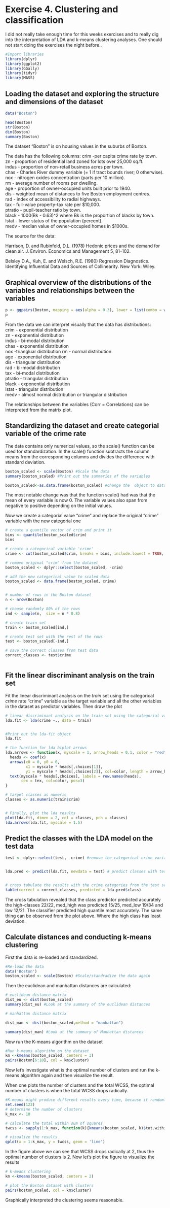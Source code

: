 # Exercise 4. Clustering and classification

I did not really take enough time for this weeks exercises and to really dig into the interpretation of LDA and k-means clustering analyses. One should not start doing the exercises the night before..  

```r
#Import libraries
library(dplyr) 
library(ggplot2) 
library(GGally)
library(tidyr)
library(MASS)
```



## Loading the dataset and exploring the structure and dimensions of the dataset
```r
data("Boston")

head(Boston)
str(Boston)
dim(Boston)
summary(Boston)


```


The dataset "Boston" is on housing values in the suburbs of Boston.  

The data has the following columns:
crim -per capita crime rate by town.   
zn - proportion of residential land zoned for lots over 25,000 sq.ft.    
indus - proportion of non-retail business acres per town.    
chas - Charles River dummy variable (= 1 if tract bounds river; 0 otherwise).     
nox - nitrogen oxides concentration (parts per 10 million).    
rm - average number of rooms per dwelling.    
age - proportion of owner-occupied units built prior to 1940.    
dis - weighted mean of distances to five Boston employment centres.   
rad - index of accessibility to radial highways.    
tax - full-value property-tax rate per \$10,000.   
ptratio - pupil-teacher ratio by town.    
black - 1000(Bk - 0.63)^2 where Bk is the proportion of blacks by town.    
lstat - lower status of the population (percent).    
medv - median value of owner-occupied homes in \$1000s.    


The source for the data: 

Harrison, D. and Rubinfeld, D.L. (1978) Hedonic prices and the demand for clean air. J. Environ. Economics and Management 5, 81–102.

Belsley D.A., Kuh, E. and Welsch, R.E. (1980) Regression Diagnostics. Identifying Influential Data and Sources of Collinearity. New York: Wiley.


## Graphical overview of the distributions of the variables and relationships between the variables
```r
p <- ggpairs(Boston, mapping = aes(alpha = 0.3), lower = list(combo = wrap("facethist", bins = 20)))
p
```


From the data we can interpret  visually that the data has distributions:  
crim - exponential distribution    
zn - exponential distribution  
indus - bi-modal distribution    
chas - exponential distribution       
nox -triangluar distribution
rm - normal distribution     
age - exponential distribution  
dis - triangular distribution  
rad - bi-modal distribution    
tax -  bi-modal distribution  
ptratio - triangular distribution    
black - exponential distribution  
lstat - triangular distribution    
medv -  almost normal distribution or triangular distribution  

The relationships between the variables (Corr = Correlations) can be interpreted from the matrix plot.

## Standardizing the dataset and create categorial variable of the crime rate
The data contains only numerical values, so the scale() function can be used for standardization.
In the scale() function subtracts the column means from the corresponding columns and divides the difference with standard deviation.
```r
boston_scaled <- scale(Boston) #Scale the data
summary(boston_scaled) #Print out the summaries of the variables

boston_scaled<-as.data.frame(boston_scaled) #change the  object to data frame
```
The most notable change was that the function scale() had was that the mean of every variable is now 0. The variable values also span from negative to positive depending on the initial values.

Now we create a categorial value "crime" and replace the original "crime" variable with the new categorial one
```r
# create a quantile vector of crim and print it
bins <- quantile(boston_scaled$crim)
bins

# create a categorical variable 'crime'
crime <- cut(boston_scaled$crim, breaks = bins, include.lowest = TRUE, labels = c("low","med_low","med_high","high"))

# remove original "crim" from the dataset
boston_scaled <- dplyr::select(boston_scaled, -crim)

# add the new categorical value to scaled data
boston_scaled <- data.frame(boston_scaled, crime)


# number of rows in the Boston dataset 
n <- nrow(Boston)

# choose randomly 80% of the rows
ind <- sample(n,  size = n * 0.8)

# create train set
train <- boston_scaled[ind,]

# create test set with the rest of the rows
test <- boston_scaled[-ind,]

# save the correct classes from test data
correct_classes <- test$crime



```
 

## Fit the linear discriminant analysis on the train set
Fit the linear discriminant analysis on the _train_ set using the categorical _crime_ rate "crime" variable as the target variable and all the other variables in the dataset as predictor variables. Then draw the plot
```r

# linear discriminant analysis on the train set using the categorial variable "crime"
lda.fit <- lda(crime ~., data = train)


#Print out the lda-fit object
lda.fit

# the function for lda biplot arrows
lda.arrows <- function(x, myscale = 1, arrow_heads = 0.1, color = "red", tex = 0.75, choices = c(1,2)){
  heads <- coef(x)
  arrows(x0 = 0, y0 = 0, 
         x1 = myscale * heads[,choices[1]], 
         y1 = myscale * heads[,choices[2]], col=color, length = arrow_heads)
  text(myscale * heads[,choices], labels = row.names(heads), 
       cex = tex, col=color, pos=3)
}

# target classes as numeric
classes <- as.numeric(train$crim)


# Finally, plot the lda results
plot(lda.fit, dimen = 2, col = classes, pch = classes)
lda.arrows(lda.fit, myscale = 1.5)

```
  
## Predict the classes with the LDA model on the test data

```r

test <- dplyr::select(test, -crime) #remove the categorical crime variable from the test dataset.


lda.pred <- predict(lda.fit, newdata = test) # predict classes with test data 


# cross tabulate the results with the crime categories from the test set i.e "correct_classes
table(correct = correct_classes, predicted = lda.pred$class)
```

The cross tabulation revealed that the class predictor predicted accurately the high-classes 22/22, med_high was predicted 15/25, med_low 19/34 and low 12/21. The classifier predicted high quantile most accurately. The same thing can be observed from the plot above. Where the high class has least deviation.  


## Calculate distances and conducting k-means clustering   

First the data is re-loaded and standardized. 
```r
#Re-load the data 
data('Boston')
boston_scaled <- scale(Boston) #Scale/standradize the data again
```

Then the euclidean and manhattan distances are calculated:
```r
# euclidean distance matrix
dist_eu <- dist(boston_scaled)
summary(dist_eu) #Look at the summary of the euclidean distances

# manhattan distance matrix

dist_man <- dist(boston_scaled,method = "manhattan")

summary(dist_man) #Look at the summary of Manhattan distances

```


Now run the K-means algorithm on the dataset

```r
#Run k-means algorithm on the dataset
km <-kmeans(boston_scaled, centers = 3)
pairs(Boston[6:10], col = km$cluster)

```

Now let's investigate what is the optimal number of clusters and run the k-means algorithm again and then visualize the result.  

When one plots the number of clusters and the total WCSS, the optimal number of clusters is when the total WCSS drops radically.
```r
#K-means might produce different results every time, because it randomly assigns the initial cluster centers. The function set.seed() can be used to deal with that.
set.seed(123)
# determine the number of clusters
k_max <- 10

# calculate the total within sum of squares
twcss <- sapply(1:k_max, function(k){kmeans(boston_scaled, k)$tot.withinss})

# visualize the results
qplot(x = 1:k_max, y = twcss, geom = 'line')
```

In the figure above we can see that WCSS drops radically at 2, thus the optimal number of clusters is 2. Now let's plot the figure to visualize the results
```r
# k-means clustering
km <-kmeans(boston_scaled, centers = 2)

# plot the Boston dataset with clusters
pairs(boston_scaled, col = km$cluster)


```

Graphically interpreted the clustering seems reasonable.
